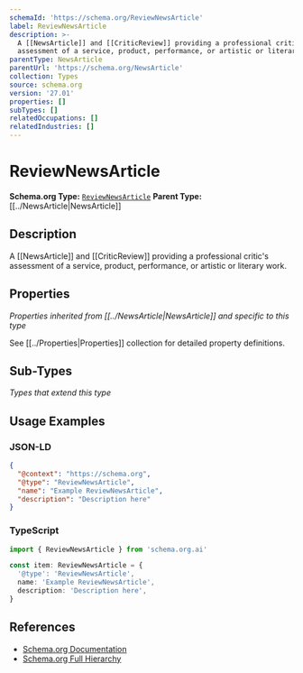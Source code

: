 ```yaml
---
schemaId: 'https://schema.org/ReviewNewsArticle'
label: ReviewNewsArticle
description: >-
  A [[NewsArticle]] and [[CriticReview]] providing a professional critic's
  assessment of a service, product, performance, or artistic or literary work.
parentType: NewsArticle
parentUrl: 'https://schema.org/NewsArticle'
collection: Types
source: schema.org
version: '27.01'
properties: []
subTypes: []
relatedOccupations: []
relatedIndustries: []
---
```

# ReviewNewsArticle

**Schema.org Type:** [`ReviewNewsArticle`](https://schema.org/ReviewNewsArticle)
**Parent Type:** [[../NewsArticle|NewsArticle]]

## Description

A [[NewsArticle]] and [[CriticReview]] providing a professional critic's assessment of a service, product, performance, or artistic or literary work.

## Properties

*Properties inherited from [[../NewsArticle|NewsArticle]] and specific to this type*

See [[../Properties|Properties]] collection for detailed property definitions.

## Sub-Types

*Types that extend this type*

## Usage Examples

### JSON-LD

```json
{
  "@context": "https://schema.org",
  "@type": "ReviewNewsArticle",
  "name": "Example ReviewNewsArticle",
  "description": "Description here"
}
```

### TypeScript

```typescript
import { ReviewNewsArticle } from 'schema.org.ai'

const item: ReviewNewsArticle = {
  '@type': 'ReviewNewsArticle',
  name: 'Example ReviewNewsArticle',
  description: 'Description here',
}
```

## References

- [Schema.org Documentation](https://schema.org/ReviewNewsArticle)
- [Schema.org Full Hierarchy](https://schema.org/docs/full.html)
